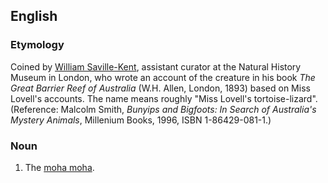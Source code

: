 ==English==

===Etymology===
Coined by [[w:William Saville-Kent|William Saville-Kent]], assistant curator at the Natural History Museum in London, who wrote an account of the creature in his book ''The Great Barrier Reef of Australia'' (W.H. Allen, London, 1893) based on Miss Lovell's accounts.  The name means roughly "Miss Lovell's tortoise-lizard".  (Reference: Malcolm Smith, ''Bunyips and Bigfoots: In Search of Australia's Mystery Animals'', Millenium Books, 1996, ISBN 1-86429-081-1.)

===Noun===
{{en-noun|sg=[[Chelosauria]] [[lovelli]]|?}}

# {{cryptozoology}} The [[moha moha]].